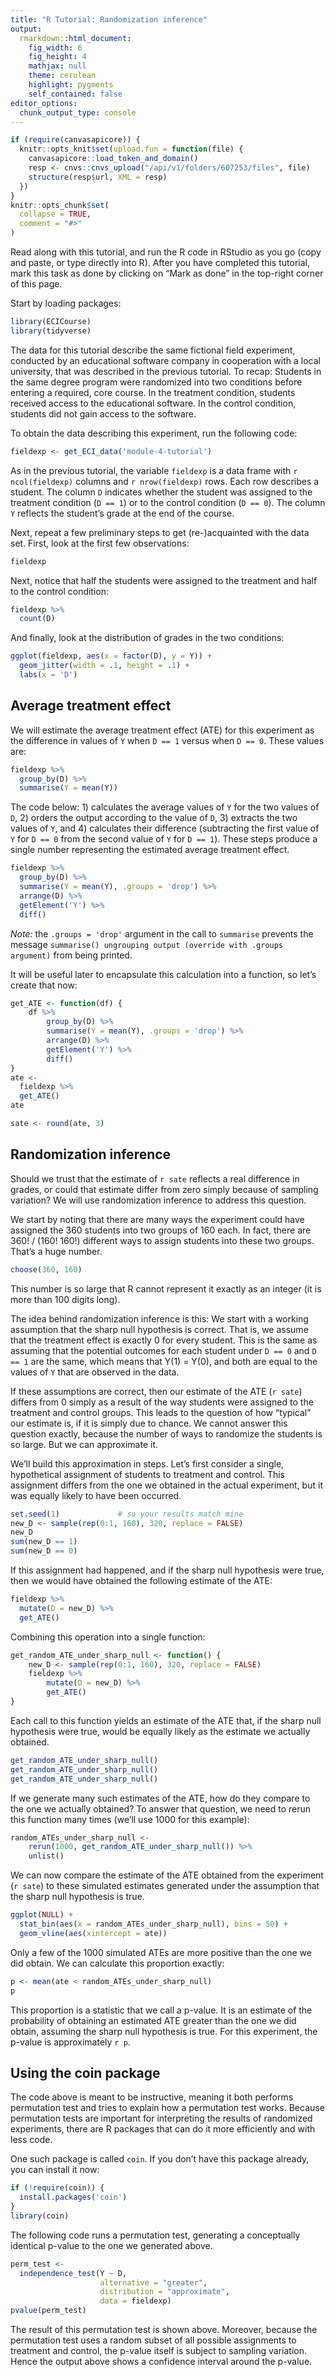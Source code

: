 ```yaml
---
title: "R Tutorial: Randomization inference"
output: 
  rmarkdown::html_document:
    fig_width: 6
    fig_height: 4
    mathjax: null
    theme: cerulean
    highlight: pygments
    self_contained: false
editor_options: 
  chunk_output_type: console
---
```


<style>
pre > code.sourceCode a {
  display: none;
}
pre {
  border-width: 0px;
}
code {
  border-width: 0px;
}
</style>


```r
if (require(canvasapicore)) {
  knitr::opts_knit$set(upload.fun = function(file) {
    canvasapicore::load_token_and_domain()
    resp <- cnvs::cnvs_upload("/api/v1/folders/607253/files", file)
    structure(resp$url, XML = resp)
  })
}
knitr::opts_chunk$set(
  collapse = TRUE,
  comment = "#>"
)
```


Read along with this tutorial, and run the R code in RStudio as you go (copy and paste, or type directly into R). After you have completed this tutorial, mark this task as done by clicking on "Mark as done" in the top-right corner of this page.

Start by loading packages:

```r
library(ECICourse)
library(tidyverse)
```

The  data for this tutorial describe the same fictional field  experiment,  conducted by an educational software company in cooperation with a local university, that was described in the previous tutorial. To recap: Students in the same degree program were randomized into two  conditions before entering  a required, core course. In the  treatment condition, students received access to the educational software. In the control condition, students did not  gain access to the software.

To obtain the data describing this experiment, run the following code:

```r
fieldexp <- get_ECI_data('module-4-tutorial')
```

As in the previous tutorial, the variable `fieldexp` is a data frame with `r ncol(fieldexp)` columns and `r nrow(fieldexp)` rows. Each row describes a  student. The column  `D` indicates whether the student was assigned to the treatment condition (`D == 1`) or to the control condition (`D == 0`). The column `Y` reflects the student's grade at the end of the course.

Next, repeat a few preliminary steps to  get  (re-)acquainted with the data set. First, look at the first few observations:

```r
fieldexp
```

Next, notice that half the students were assigned to the treatment and half to the control condition:

```r
fieldexp %>%
  count(D)
```

And finally, look at the distribution of grades in the  two conditions:

```r
ggplot(fieldexp, aes(x = factor(D), y = Y)) +
  geom_jitter(width = .1, height = .1) +
  labs(x = 'D')
```

## Average treatment effect

We will estimate the average treatment effect (ATE) for this experiment as the difference in values of `Y` when `D == 1` versus when `D == 0`. These  values are:


```r
fieldexp %>%
  group_by(D) %>%
  summarise(Y = mean(Y))
```

The  code below: 1) calculates the average values of `Y` for the two values of `D`, 2) orders the output according to the value of `D`,  3) extracts the two values of `Y`, and 4)  calculates their difference (subtracting the first value of `Y` for `D == 0` from the second value of `Y` for `D == 1`).  These  steps produce a single number representing the estimated average  treatment effect.

```r
fieldexp %>%
  group_by(D) %>%
  summarise(Y = mean(Y), .groups = 'drop') %>%
  arrange(D) %>%
  getElement('Y') %>%
  diff()
```

*Note:* the `.groups = 'drop'` argument in the call to `summarise` prevents the message `summarise() ungrouping output (override with .groups argument)`  from being printed.

It will be  useful later to encapsulate this calculation into a function, so let's create that now:

```r
get_ATE <- function(df) {
	df %>%
		group_by(D) %>%
		summarise(Y = mean(Y), .groups = 'drop') %>%
		arrange(D) %>%
		getElement('Y') %>%
		diff()
}
ate <- 
  fieldexp %>%
  get_ATE()
ate
```


```r
sate <- round(ate, 3)
```

## Randomization inference

Should we trust that the estimate of `r sate` reflects a real difference in grades,  or could that estimate differ from zero simply because of sampling variation? We  will use randomization inference to address this question.

We  start by noting that there are many ways the experiment could have  assigned the 360 students into two groups of 160 each. In  fact, there are 360! / (160! 160!) different ways to assign students  into these two groups.  That's a huge number.

```r
choose(360, 160)
```

This number is so large that R  cannot represent it exactly as an integer (it is more than 100 digits  long).

The  idea behind randomization inference is this: We start  with a working  assumption that the sharp null hypothesis  is correct. That is,  we assume that the treatment effect is exactly 0  for every student. This is the same as assuming that the potential outcomes for each student under `D == 0` and `D == 1`  are  the same, which means that Y(1) = Y(0), and both are equal to  the values  of  `Y` that are  observed in the data.  

If these assumptions are correct, then our estimate of the ATE (`r sate`) differs from 0 simply as a result of the way students were assigned  to the treatment  and control groups. This leads to the question of how "typical" our estimate is, if it is simply due to chance. We cannot answer this question exactly, because the number of ways to randomize the students is  so large. But we can approximate it. 

We'll build this approximation in  steps. Let's first consider a single, hypothetical assignment of students to treatment and control. This assignment differs from the one we obtained in the actual  experiment, but it was equally likely to have been occurred.

```r
set.seed(1)             # so your results match mine
new_D <- sample(rep(0:1, 160), 320, replace = FALSE)
new_D
sum(new_D == 1)
sum(new_D == 0)
```

If this assignment had happened, and if the sharp null  hypothesis  were true,  then we would have obtained the following estimate  of the ATE:

```r
fieldexp %>%
  mutate(D = new_D) %>%
  get_ATE()
```

Combining this operation into a single function:

```r
get_random_ATE_under_sharp_null <- function() {
	new_D <- sample(rep(0:1, 160), 320, replace = FALSE)
	fieldexp %>%
		mutate(D = new_D) %>%
		get_ATE()
}
```

Each call  to this function yields an estimate of the  ATE that, if the sharp null hypothesis were true, would be  equally likely as  the estimate we actually obtained.

```r
get_random_ATE_under_sharp_null()
get_random_ATE_under_sharp_null()
get_random_ATE_under_sharp_null()
```

If we  generate many such estimates of the ATE, how do they  compare to the one we actually obtained? To answer that  question, we need to rerun this function many  times (we'll use 1000 for this  example):

```r
random_ATEs_under_sharp_null <-  
	rerun(1000, get_random_ATE_under_sharp_null()) %>%
	unlist()
```

We can now compare  the estimate of the ATE obtained from the experiment (`r sate`) to these simulated estimates generated under the  assumption  that  the sharp null hypothesis is true. 

```r
ggplot(NULL) +
  stat_bin(aes(x = random_ATEs_under_sharp_null), bins = 50) +
  geom_vline(aes(xintercept = ate))
```

Only a few of the 1000 simulated ATEs are more positive than the one we  did obtain.  We can  calculate  this proportion exactly:

```r
p <- mean(ate < random_ATEs_under_sharp_null)
p
```

This proportion is a statistic  that we call a p-value. It  is an estimate of the  probability of obtaining an estimated ATE greater  than the one we did obtain,   assuming the sharp null hypothesis is true. For this experiment, the p-value is approximately `r p`.



## Using the coin package

The code above is  meant to be instructive, meaning it both performs permutation test and tries to explain how a permutation test works. Because permutation tests are important for interpreting the  results of randomized experiments, there are  R packages that can do it more efficiently and with less code. 

One such package is called  `coin`. If you don't have this package already, you can install it now:

```r
if (!require(coin)) {
  install.packages('coin')
}
library(coin)
```

The following code runs a permutation test, generating a conceptually identical p-value to the one we generated  above.

```r
perm_test <- 
  independence_test(Y ~ D, 
                    alternative = "greater", 
                    distribution = "approximate", 
                    data = fieldexp)
pvalue(perm_test)
```

The result of this permutation test is shown above. Moreover, because the  permutation test uses  a random subset of all possible assignments to treatment and control, the p-value itself is subject to sampling variation. Hence the output above shows a confidence interval around the p-value.




